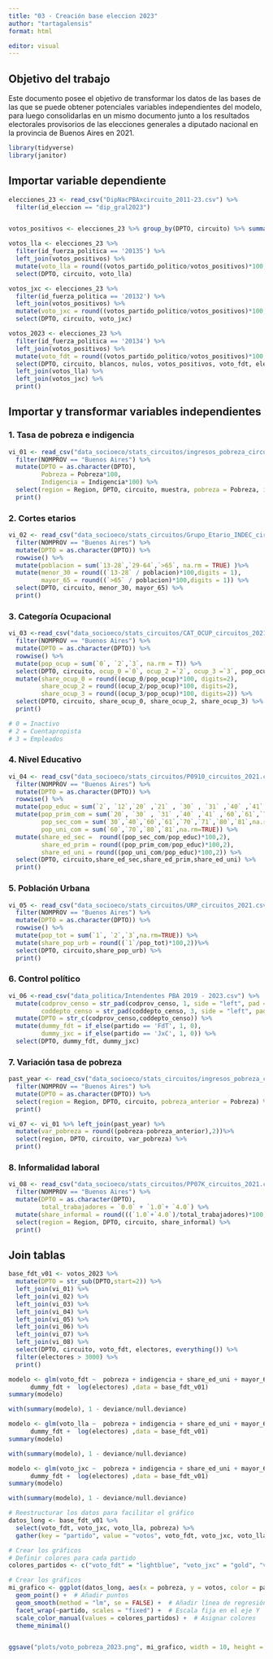 ```yaml
---
title: "03 - Creación base eleccion 2023"
author: "tartagalensis"
format: html

editor: visual
---
```


## Objetivo del trabajo

Este documento posee el objetivo de transformar los datos de las bases de las que se puede obtener potenciales variables independientes del modelo, para luego consolidarlas en un mismo documento junto a los resultados electorales provisorios de las elecciones generales a diputado nacional en la provincia de Buenos Aires en 2021.

```r
library(tidyverse)
library(janitor)
```

## Importar variable dependiente

```r

elecciones_23 <- read_csv("DipNacPBAxcircuito_2011-23.csv") %>% 
  filter(id_eleccion == "dip_gral2023")


votos_positivos <- elecciones_23 %>% group_by(DPTO, circuito) %>% summarise(votos_positivos =  sum(votos_partido_politico))

votos_lla <- elecciones_23 %>% 
  filter(id_fuerza_politica == '20135') %>% 
  left_join(votos_positivos) %>% 
  mutate(voto_lla = round((votos_partido_politico/votos_positivos)*100, digits = 3)) %>% 
  select(DPTO, circuito, voto_lla) 

votos_jxc <- elecciones_23 %>% 
  filter(id_fuerza_politica == '20132') %>% 
  left_join(votos_positivos) %>% 
  mutate(voto_jxc = round((votos_partido_politico/votos_positivos)*100, digits = 3)) %>% 
  select(DPTO, circuito, voto_jxc) 

votos_2023 <- elecciones_23 %>% 
  filter(id_fuerza_politica == '20134') %>% 
  left_join(votos_positivos) %>% 
  mutate(voto_fdt = round((votos_partido_politico/votos_positivos)*100, digits = 3)) %>% 
  select(DPTO, circuito, blancos, nulos, votos_positivos, voto_fdt, electores) %>% 
  left_join(votos_lla) %>% 
  left_join(votos_jxc) %>% 
  print()

```

## Importar y transformar variables independientes

### 1. Tasa de pobreza e indigencia

```r
vi_01 <- read_csv("data_socioeco/stats_circuitos/ingresos_pobreza_circuitos_2021.csv") %>% 
  filter(NOMPROV == "Buenos Aires") %>% 
  mutate(DPTO = as.character(DPTO),
         Pobreza = Pobreza*100,
         Indigencia = Indigencia*100) %>% 
  select(region = Region, DPTO, circuito, muestra, pobreza = Pobreza, indigencia = Indigencia) %>% 
  print()

```

### 2. Cortes etarios

```r

vi_02 <- read_csv("data_socioeco/stats_circuitos/Grupo_Etario_INDEC_circuitos_2021.csv") %>% 
  filter(NOMPROV == "Buenos Aires") %>% 
  mutate(DPTO = as.character(DPTO)) %>% 
  rowwise() %>% 
  mutate(poblacion = sum(`13-28`,`29-64`,`>65`, na.rm = TRUE) )%>% 
  mutate(menor_30 = round((`13-28` / poblacion)*100,digits = 1),
         mayor_65 = round((`>65` / poblacion)*100,digits = 1)) %>% 
  select(DPTO, circuito, menor_30, mayor_65) %>% 
  print()

```

### 3. Categoría Ocupacional

```r
vi_03 <-read_csv("data_socioeco/stats_circuitos/CAT_OCUP_circuitos_2021.csv") %>% 
  filter(NOMPROV == "Buenos Aires") %>%
  mutate(DPTO = as.character(DPTO)) %>% 
  rowwise() %>% 
  mutate(pop_ocup = sum(`0`, `2`,`3`, na.rm = T)) %>% 
  select(DPTO, circuito, ocup_0 =`0`, ocup_2 =`2`, ocup_3 =`3`, pop_ocup) %>% 
  mutate(share_ocup_0 = round((ocup_0/pop_ocup)*100, digits=2),
         share_ocup_2 = round((ocup_2/pop_ocup)*100, digits=2),
         share_ocup_3 = round((ocup_3/pop_ocup)*100, digits=2)) %>% 
  select(DPTO, circuito, share_ocup_0, share_ocup_2, share_ocup_3) %>% 
  print()

# 0 = Inactivo
# 2 = Cuentapropista
# 3 = Empleados
```

### 4. Nivel Educativo

```r
vi_04 <- read_csv("data_socioeco/stats_circuitos/P0910_circuitos_2021.csv") %>% 
  filter(NOMPROV == "Buenos Aires") %>% 
  mutate(DPTO = as.character(DPTO)) %>% 
  rowwise() %>% 
  mutate(pop_educ = sum(`2`, `12`,`20` ,`21` , `30` , `31` ,`40` ,`41` ,`60`,`61`,`70`,`71`,`80`,`81`,`92`,na.rm=TRUE)) %>% 
  mutate(pop_prim_com = sum(`20`, `30` , `31` ,`40` ,`41` ,`60`,`61`,`70`,`71`,`80`,`81`,na.rm=TRUE),
         pop_sec_com = sum(`30`,`40`,`60`,`61`,`70`,`71`,`80`,`81`,na.rm=TRUE),
         pop_uni_com = sum(`60`,`70`,`80`,`81`,na.rm=TRUE)) %>% 
  mutate(share_ed_sec =  round((pop_sec_com/pop_educ)*100,2), 
         share_ed_prim = round((pop_prim_com/pop_educ)*100,2),
         share_ed_uni = round((pop_uni_com/pop_educ)*100,2)) %>% 
  select(DPTO, circuito,share_ed_sec,share_ed_prim,share_ed_uni) %>% 
  print()
```

### 5. Población Urbana

```r
vi_05 <- read_csv("data_socioeco/stats_circuitos/URP_circuitos_2021.csv") %>% 
  filter(NOMPROV == "Buenos Aires") %>% 
  mutate(DPTO = as.character(DPTO)) %>% 
  rowwise() %>% 
  mutate(pop_tot = sum(`1`, `2`,`3`,na.rm=TRUE)) %>% 
  mutate(share_pop_urb = round((`1`/pop_tot)*100,2))%>% 
  select(DPTO, circuito,share_pop_urb) %>% 
  print()


```

### 6. Control político

```r
vi_06 <-read_csv("data_politica/Intendentes PBA 2019 - 2023.csv") %>% 
  mutate(codprov_censo = str_pad(codprov_censo, 1, side = "left", pad = "0"), 
         coddepto_censo = str_pad(coddepto_censo, 3, side = "left", pad = "0")) %>% 
  mutate(DPTO = str_c(codprov_censo,coddepto_censo)) %>% 
  mutate(dummy_fdt = if_else(partido == 'FdT', 1, 0),
         dummy_jxc = if_else(partido == 'JxC', 1, 0)) %>% 
  select(DPTO, dummy_fdt, dummy_jxc)
```

### 7. Variación tasa de pobreza

```r
past_year <- read_csv("data_socioeco/stats_circuitos/ingresos_pobreza_circuitos_2019.csv") %>% 
  filter(NOMPROV == "Buenos Aires") %>% 
  mutate(DPTO = as.character(DPTO)) %>% 
  select(region = Region, DPTO, circuito, pobreza_anterior = Pobreza) %>% 
  print()

vi_07 <- vi_01 %>% left_join(past_year) %>% 
  mutate(var_pobreza = round((pobreza-pobreza_anterior),2))%>% 
  select(region, DPTO, circuito, var_pobreza) %>% 
  print()
```

### 8. Informalidad laboral

```r

vi_08 <- read_csv("data_socioeco/stats_circuitos/PP07K_circuitos_2021.csv") %>% 
  filter(NOMPROV == "Buenos Aires") %>% 
  mutate(DPTO = as.character(DPTO),
         total_trabajadores = `0.0` + `1.0`+ `4.0`) %>% 
  mutate(share_informal = round(((`1.0`+`4.0`)/total_trabajadores)*100,2)) %>% 
  select(region = Region, DPTO, circuito, share_informal) %>% 
  print()


```

## Join tablas

```r
base_fdt_v01 <- votos_2023 %>% 
  mutate(DPTO = str_sub(DPTO,start=2)) %>% 
  left_join(vi_01) %>% 
  left_join(vi_02) %>% 
  left_join(vi_03) %>% 
  left_join(vi_04) %>% 
  left_join(vi_05) %>% 
  left_join(vi_06) %>% 
  left_join(vi_07) %>%
  left_join(vi_08) %>% 
  select(DPTO, circuito, voto_fdt, electores, everything()) %>% 
  filter(electores > 3000) %>% 
  print()
```

```r

modelo <- glm(voto_fdt ~  pobreza + indigencia + share_ed_uni + mayor_65 + share_ocup_3 +  share_informal + 
      dummy_fdt +  log(electores) ,data = base_fdt_v01)
summary(modelo)

with(summary(modelo), 1 - deviance/null.deviance)


```

```r
modelo <- glm(voto_lla ~  pobreza + indigencia + share_ed_uni + mayor_65 + share_ocup_3 +  share_informal + 
      dummy_fdt +  log(electores) ,data = base_fdt_v01)
summary(modelo)

with(summary(modelo), 1 - deviance/null.deviance)
```

```r
modelo <- glm(voto_jxc ~  pobreza + indigencia + share_ed_uni + mayor_65 + share_ocup_3 +  share_informal + 
      dummy_fdt +  log(electores) ,data = base_fdt_v01)
summary(modelo)

with(summary(modelo), 1 - deviance/null.deviance)
```

```r
# Reestructurar los datos para facilitar el gráfico
datos_long <- base_fdt_v01 %>%
  select(voto_fdt, voto_jxc, voto_lla, pobreza) %>% 
  gather(key = "partido", value = "votos", voto_fdt, voto_jxc, voto_lla)

# Crear los gráficos
# Definir colores para cada partido
colores_partidos <- c("voto_fdt" = "lightblue", "voto_jxc" = "gold", "voto_lla" = "purple")

# Crear los gráficos
mi_grafico <- ggplot(datos_long, aes(x = pobreza, y = votos, color = partido)) + 
  geom_point() +  # Añadir puntos
  geom_smooth(method = "lm", se = FALSE) +  # Añadir línea de regresión lineal
  facet_wrap(~partido, scales = "fixed") +  # Escala fija en el eje Y
  scale_color_manual(values = colores_partidos) +  # Asignar colores
  theme_minimal() 


ggsave("plots/voto_pobreza_2023.png", mi_grafico, width = 10, height = 6, dpi = 300)
```
